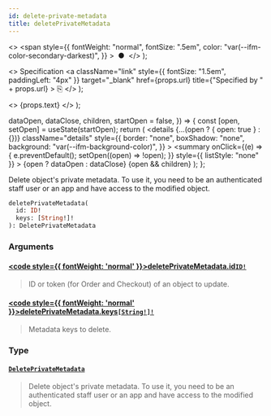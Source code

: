```yaml
---
id: delete-private-metadata
title: deletePrivateMetadata
---
```


  <>
    <span
      style={{
        fontWeight: "normal",
        fontSize: ".5em",
        color: "var(--ifm-color-secondary-darkest)",
      }}
    >
      &nbsp;●&nbsp;
    </span>
  </>
);

  <>
    Specification
    <a
      className="link"
      style={{ fontSize: "1.5em", paddingLeft: "4px" }}
      target="\_blank"
      href={props.url}
      title={"Specified by " + props.url}
    >
      ⎘
    </a>
  </>
);

  <>
    <span className={props.class}>{props.text}</span>
  </>
);


  dataOpen,
  dataClose,
  children,
  startOpen = false,
}) => {
  const [open, setOpen] = useState(startOpen);
  return (
    <details
      {...(open ? { open: true } : {})}
      className="details"
      style={{
        border: "none",
        boxShadow: "none",
        background: "var(--ifm-background-color)",
      }}
    >
      <summary
        onClick={(e) => {
          e.preventDefault();
          setOpen((open) => !open);
        }}
        style={{ listStyle: "none" }}
      >
        {open ? dataOpen : dataClose}
      </summary>
      {open && children}
    </details>
  );
};

Delete object's private metadata. To use it, you need to be an authenticated staff user or an app and have access to the modified object.

```graphql
deletePrivateMetadata(
  id: ID!
  keys: [String!]!
): DeletePrivateMetadata
```

### Arguments

#### [<code style={{ fontWeight: 'normal' }}>deletePrivateMetadata.<b>id</b></code>](#)<Bullet />[`ID!`](../../../api-reference/miscellaneous/scalars/id) <Badge class="badge badge--secondary" text="non-null"/> <Badge class="badge badge--secondary" text="scalar"/> <Badge class="badge badge--secondary" text="miscellaneous"/>

> ID or token (for Order and Checkout) of an object to update.

#### [<code style={{ fontWeight: 'normal' }}>deletePrivateMetadata.<b>keys</b></code>](#)<Bullet />[`[String!]!`](../../../api-reference/miscellaneous/scalars/string) <Badge class="badge badge--secondary" text="non-null"/> <Badge class="badge badge--secondary" text="scalar"/> <Badge class="badge badge--secondary" text="miscellaneous"/>

> Metadata keys to delete.

### Type

#### [`DeletePrivateMetadata`](../../../api-reference/miscellaneous/objects/delete-private-metadata) <Badge class="badge badge--secondary" text="object"/> <Badge class="badge badge--secondary" text="miscellaneous"/>

> Delete object's private metadata. To use it, you need to be an authenticated staff user or an app and have access to the modified object.
